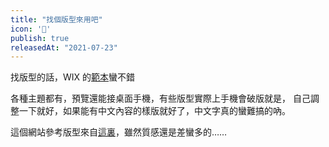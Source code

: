 ```yaml
---
title: "找個版型來用吧"
icon: '🥐'
publish: true
releasedAt: "2021-07-23"
---
```


找版型的話，WIX 的[範本](https://zh.wix.com/website/templates)蠻不錯

各種主題都有，預覽還能接桌面手機，有些版型實際上手機會破版就是，
自己調整一下就好，如果能有中文內容的樣版就好了，中文字真的蠻難搞的吶。

這個網站參考版型來自[這裏](https://zh.wix.com/website-template/view/html/2502?siteId=eea928bf-523f-4230-b2c7-4f251333ec6e&metaSiteId=e467c936-705e-41c6-9b61-cc61dedc5b31&originUrl=https%3A%2F%2Fzh.wix.com%2Fwebsite%2Ftemplates%2Fhtml%2Fblog%2Fpersonal-blog)，雖然質感還是差蠻多的……